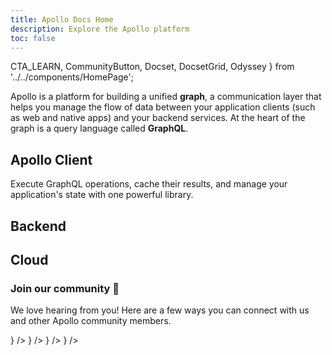 ```yaml
---
title: Apollo Docs Home
description: Explore the Apollo platform
toc: false
---
```


  CTA_LEARN,
  CommunityButton,
  Docset,
  DocsetGrid,
  Odyssey
} from '../../components/HomePage';

Apollo is a platform for building a unified **graph**, a communication layer that helps you manage the flow of data between your application clients (such as web and native apps) and your backend services. At the heart of the graph is a query language called **GraphQL**.

<Odyssey />

## Apollo Client

Execute GraphQL operations, cache their results, and manage your application's state with one powerful library.

<DocsetGrid>
  <Docset icon={DOCSET_ICONS.react} title="React" path="/react" />
  <Docset icon={DOCSET_ICONS.ios} title="iOS" path="/ios" />
  <Docset icon={DOCSET_ICONS.android} title="Kotlin" path="/kotlin" />
</DocsetGrid>

## Backend

<DocsetGrid>
  <Docset
    icon={DOCSET_ICONS.server}
    title="Apollo Server"
    description="Configure a production-ready GraphQL server to fetch and combine data from multiple sources."
    path="/apollo-server"
  />
  <Docset
    icon={DOCSET_ICONS.federation}
    title="Federation"
    description="Implement a single unified graph across multiple subgraphs."
    path="/federation"
    cta={CTA_LEARN}
  />
  <Docset
    title="Router (alpha)"
    description="A configurable, high-performance graph router for a federated graph."
    path="/router"
  />
</DocsetGrid>

## Cloud

<DocsetGrid>
  <Docset
    icon={DOCSET_ICONS.studio}
    title="Studio"
    description="Build your graph with your team, evolve it safely, and keep it running smoothly."
    path="/react"
    cta={CTA_LEARN}
  />
  <Docset
    icon={DOCSET_ICONS.rover}
    title="Rover CLI"
    description="Manage your Studio graphs and schemas from the command line."
    path="/rover"
  />
</DocsetGrid>

<VStack pt="4" spacing="4" textAlign="center" maxW="md" mx="auto">

### Join our community 💬

We love hearing from you! Here are a few ways you can connect with us and other Apollo community members.

<ButtonGroup variant="ghost">
  <CommunityButton
    href="https://github.com/apollographql"
    icon={<SiGithub />}
  />
  <CommunityButton
    href="https://youtube.com/apollographql"
    icon={<SiYoutube />}
  />
  <CommunityButton
    href="https://community.apollographql.com"
    icon={<SiDiscourse />}
  />
  <CommunityButton
    href="https://twitter.com/apollographql"
    icon={<SiTwitter />}
  />
</ButtonGroup>

</VStack>
